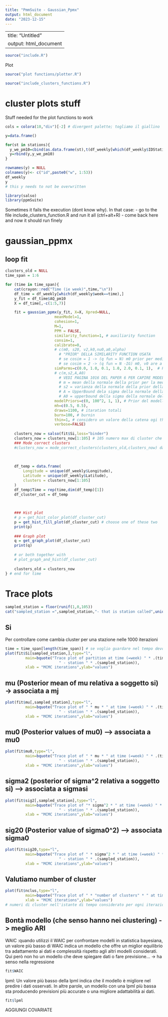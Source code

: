 ```yaml
---
title: "PmmSuite - Gaussian_Ppmx"
output: html_document
date: "2023-12-15"
---
```

---
title: "Untitled"
output: html_document
---


```r
source("include.R") 
```
Plot
```r
source("plot functions/plotter.R")
```

```r
source("include_clusters_functions.R")
```

# cluster plots stuff
Stuff needed for the plot functions to work
```r
cols = colora(10,"div")[-2] # divergent palette; togliamo il giallino

y=data.frame()

for(st in stations){
  y_we_pm10=cbind(as.data.frame(st),t(df_weekly[which(df_weekly$IDStations==st),"AQ_pm10"]))
  y=rbind(y,y_we_pm10)
}

rownames(y) = NULL
colnames(y)<- c("id",paste0("w", 1:53))
df_weekly
y
# this y needs to not be overwritten
```


```r
library(salso)
library(ppmSuite)
```

Sometimes it fails the execution (dont know why). In that case:
- go to the file include_clusters_function.R and run it all (ctrl+alt+R)
- come back here and now it should run finely

# gaussian_ppmx

## loop fit
```r
clusters_old = NULL
time_span = 1:6

for (time in time_span){
	cat(crayon::red("Time (ie week)",time,"\n"))
	df_time = df_weekly[which(df_weekly$week==time),]
	y_fit = df_time$AQ_pm10
	X = df_time[,-c(1:5,7)]

	fit = gaussian_ppmx(y_fit, X=X, Xpred=NULL,
	                  meanModel=1,
	                  cohesion=1,
	                  M=1,
	                  PPM = FALSE,
	                  similarity_function=1, # auxiliarity function
	                  consim=1, 
	                  calibrate=0,
					  # c(m0, s20, v2,k0,nu0,a0,alpha)
						# "PRIOR" DELLA SIMILARITY FUNCTION USATA
						# se cosim = 1 -> (q fun = N) m0 prior per media normale, s20 prior per varianza normale
						# se cosim = 2 -> (q fun = N -IG) m0, v0 are a priori “guesses” for mj and vj  and k0, n0 the corresponding a priori                                                           “sample sizes”
	                  simParms=c(0.0, 1.0, 0.1, 1.0, 2.0, 0.1, 1),  # Priors per similarity function
					  # c(m,s2,A,A0)
						# VEDI PAGINA 1016 DEL PAPER 6 PER CAPIRE MODELLO
						# m = mean della normale della prior per la media della likelihood
						# s2 = varianza della normale della prior della media della likelihood
						# A = UpperBound dela sigma della normale della likelihood
						# A0 = upperbound della sigma della normale della prior per la media della likelihood
	                  modelPriors=c(0, 100^2, 1, 1), # Prior del modello
	                  mh=c(0.5, 0.5),
	                  draws=1100, # itaration totali
					  burn=100, # burnin
					  thin=1, # considero un valore della catena ogi thin salti
	                  verbose=FALSE)
	
	clusters_now = salso(fit$Si,loss="binder")
	clusters_now = clusters_now[1:105] # 105 numero max di cluster che possiamo avere
	### Mode correct clusters
	#clusters_now = mode_correct_clusters(clusters_old,clusters_now) dà errore Error in str2expression(strsplit(x, ",")[[1]]) : 
                                                                               #<text>:2:0: unexpected end of input
                                                                               # 1:  -- 
	
	df_temp = data.frame(
		Longitude = unique(df_weekly$Longitude),
		Latitude = unique(df_weekly$Latitude),
		clusters = clusters_now[1:105]
	)
	df_temp$Time = rep(time,dim(df_temp)[1])
	df_cluster_cut = df_temp
	

	
	### Hist plot
	# p = get_hist_color_plot(df_cluster_cut)
	p = get_hist_fill_plot(df_cluster_cut) # choose one of these two
	print(p)
	
	### Graph plot
	q = get_graph_plot(df_cluster_cut)
	print(q)
	
	# or both together with
	# plot_graph_and_hist(df_cluster_cut)
	
	clusters_old = clusters_now
} # end for time
```

# Trace plots
```r
sampled_station = floor(runif(1,0,105))
cat("sampled_station =",sampled_station,"- that is station called",unique(df_weekly$IDStations)[sampled_station])

```

## Si
Per controllare come cambia cluster per una stazione nelle 1000 iterazioni
```r
time = time_span[length(time_span)] # se voglio guardare nel tempo devo fare ciclo for in gaussian_ppmx
plot(fit$Si[sampled_station,],type="l",
		 main=bquote("Trace plot of partition at time (=week) " * .(time) * 
		 				" - station " * .(sampled_station)),
		 xlab = "MCMC iterations",ylab="values")
```


## mu (Posterior mean of mu relativa a soggetto si)  -> associata a mj
```r
plot(fit$mu[,sampled_station],type="l",
		 main=bquote("Trace plot of " * mu * " at time (=week) " * .(time-1) * 
		 				" - station " * .(sampled_station)),
		 xlab = "MCMC iterations",ylab="values")

```

## mu0 (Posterior values of mu0) --> associata a mu0
```r
plot(fit$mu0,type="l",
		 main=bquote("Trace plot of " * mu * " at time (=week) " * .(time) * 
		 				" - station " * .(sampled_station)),
		 xlab = "MCMC iterations",ylab="values")

```

## sigma2 (posterior of sigma^2 relativa a soggetto si) --> associata a sigmasi
```r
plot(fit$sig2[,sampled_station],type="l",
		 main=bquote("Trace plot of "* sigma^2 * " at time (=week) " * .(time) * 
		 				" - station " * .(sampled_station)),
		 xlab = "MCMC iterations",ylab="values")


```

## sig20 (Posterior value of sigma0^2)  --> associata sigma0
```r
plot(fit$sig20,type="l",
		 main=bquote("Trace plot of " * sigma^2 * " at time (=week) " * .(time) * 
		 				" - station " * .(sampled_station)),
		 xlab = "MCMC iterations",ylab="values")


```

## Valutiamo number of cluster
```r
plot(fit$nclus,type="l",
		 main=bquote("Trace plot of " * "number of clusters" * " at time (=week) " * .(time)),
		 xlab = "MCMC iterations",ylab="values")
# numeri di cluster nell'istante di tempo considerato per ogni iterazione

```




## Bontà modello  (che senso hanno nei clustering)  -> meglio ARI
WAIC :quando utilizzi il WAIC per confrontare modelli in statistica bayesiana, un valore più basso di WAIC indica un modello che offre un miglior equilibrio tra adattamento ai dati e complessità rispetto agli altri modelli considerati.
Qui però non ho un modello che deve spiegare dati o fare previsione... -> ha senso nella regressione
```r
fit$WAIC
```

lpml: Un valore più basso della lpml indica che il modello è migliore nel predire i dati osservati. In altre parole, un modello con una lpml più bassa sta producendo previsioni più accurate o una migliore adattabilità ai dati.
```r
fit$lpml
```





AGGIUNGI COVARIATE